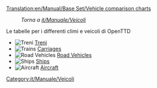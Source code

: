 [[Translation:en/Manual/Base Set/Vehicle comparison charts]]

:''Torna a [[it/Manuale/Veicoli]]''

Le tabelle per i differenti climi e veicoli di OpenTTD

*[[File:en/Manual/Manual html m16a497ce.png|Treni]] [[it/Manuale/Set base/Treni/Comparazione treni|Treni]]
*[[File:en/Manual/Manual html m16a497ce.png|Trains]] [[en/Manual/Base Set/Trains/Carriages Comparison|Carriages]]
*[[File:en/Manual/Manual html m3518e48c.png|Road Vehicles]] [[en/Manual/Base Set/Road Vehicles/Road vehicle comparison|Road Vehicles]]
*[[File:en/Manual/Manual html 53123a33.png|Ships]] [[en/Manual/Base Set/Ships/Ship Comparison|Ships]]
*[[File:en/Manual/Manual html 442702e6.png|Aircraft]] [[en/Manual/Base Set/Aircraft/Air Comparison|Aircraft]]

[[Category:it/Manuale/Veicoli]]